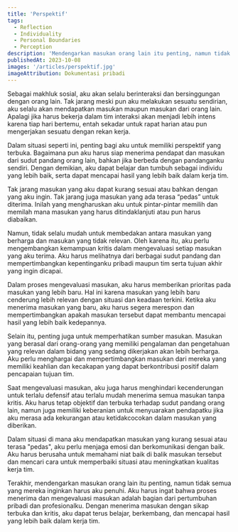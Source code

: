 ```yaml
---
title: 'Perspektif'
tags:
  - Reflection
  - Individuality
  - Personal Boundaries
  - Perception
description: 'Mendengarkan masukan orang lain itu penting, namun tidak semua yang mereka inginkan harus aku penuhi'
publishedAt: 2023-10-08
images: '/articles/perspektif.jpg'
imageAttribution: Dokumentasi pribadi
---
```


Sebagai makhluk sosial, aku akan selalu berinteraksi dan bersinggungan dengan orang lain. Tak jarang meski pun aku melakukan sesuatu sendirian, aku selalu akan mendapatkan masukan maupun masukan dari orang lain. Apalagi jika harus bekerja dalam tim interaksi akan menjadi lebih intens karena tiap hari bertemu, entah sekadar untuk rapat harian atau pun mengerjakan sesuatu dengan rekan kerja.

Dalam situasi seperti ini, penting bagi aku untuk memiliki perspektif yang terbuka. Bagaimana pun aku harus siap menerima pendapat dan masukan dari sudut pandang orang lain, bahkan jika berbeda dengan pandanganku sendiri. Dengan demikian, aku dapat belajar dan tumbuh sebagai individu yang lebih baik, serta dapat mencapai hasil yang lebih baik dalam kerja tim.

Tak jarang masukan yang aku dapat kurang sesuai atau bahkan dengan yang aku ingin. Tak jarang juga masukan yang ada terasa “pedas” untuk diterima. Inilah yang mengharuskan aku untuk pintar-pintar memilih dan memilah mana masukan yang harus ditindaklanjuti atau pun harus diabaikan.

Namun, tidak selalu mudah untuk membedakan antara masukan yang berharga dan masukan yang tidak relevan. Oleh karena itu, aku perlu mengembangkan kemampuan kritis dalam mengevaluasi setiap masukan yang aku terima. Aku harus melihatnya dari berbagai sudut pandang dan mempertimbangkan kepentinganku pribadi maupun tim serta tujuan akhir yang ingin dicapai.

Dalam proses mengevaluasi masukan, aku harus memberikan prioritas pada masukan yang lebih baru. Hal ini karena masukan yang lebih baru cenderung lebih relevan dengan situasi dan keadaan terkini. Ketika aku menerima masukan yang baru, aku harus segera merespon dan mempertimbangkan apakah masukan tersebut dapat membantu mencapai hasil yang lebih baik kedepannya.

Selain itu, penting juga untuk memperhatikan sumber masukan. Masukan yang berasal dari orang-orang yang memiliki pengalaman dan pengetahuan yang relevan dalam bidang yang sedang dikerjakan akan lebih berharga. Aku perlu menghargai dan mempertimbangkan masukan dari mereka yang memiliki keahlian dan kecakapan yang dapat berkontribusi positif dalam pencapaian tujuan tim.

Saat mengevaluasi masukan, aku juga harus menghindari kecenderungan untuk terlalu defensif atau terlalu mudah menerima semua masukan tanpa kritis. Aku harus tetap objektif dan terbuka terhadap sudut pandang orang lain, namun juga memiliki keberanian untuk menyuarakan pendapatku jika aku merasa ada kekurangan atau ketidakcocokan dalam masukan yang diberikan.

Dalam situasi di mana aku mendapatkan masukan yang kurang sesuai atau terasa "pedas", aku perlu menjaga emosi dan berkomunikasi dengan baik. Aku harus berusaha untuk memahami niat baik di balik masukan tersebut dan mencari cara untuk memperbaiki situasi atau meningkatkan kualitas kerja tim.

Terakhir, mendengarkan masukan orang lain itu penting, namun tidak semua yang mereka inginkan harus aku penuhi. Aku harus ingat bahwa proses menerima dan mengevaluasi masukan adalah bagian dari pertumbuhan pribadi dan profesionalku. Dengan menerima masukan dengan sikap terbuka dan kritis, aku dapat terus belajar, berkembang, dan mencapai hasil yang lebih baik dalam kerja tim.
